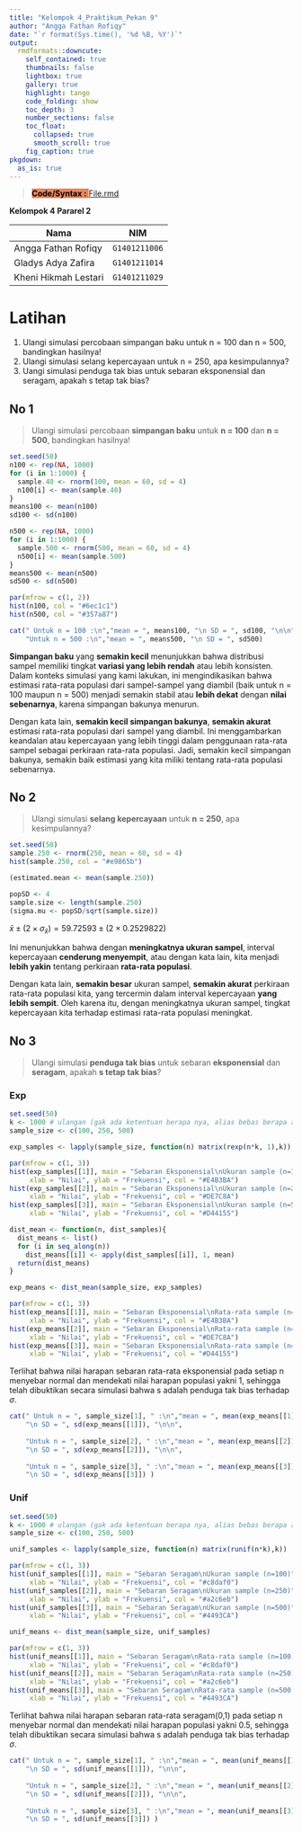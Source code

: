 ```yaml
---
title: "Kelompok 4_Praktikum_Pekan 9"
author: "Angga Fathan Rofiqy"
date: "`r format(Sys.time(), '%d %B, %Y')`"
output:
  rmdformats::downcute:
    self_contained: true
    thumbnails: false
    lightbox: true
    gallery: true
    highlight: tango
    code_folding: show
    toc_depth: 3
    number_sections: false
    toc_float:
      collapsed: true
      smooth_scroll: true
    fig_caption: true
pkgdown:
  as_is: true
---
```


> <mark style="background-color: #e9865b">**Code/Syntax :** </mark> [File.rmd](https://github.com/Zen-Rofiqy/STA1372-MRS/blob/main/Project/Kelompok%204_Praktikum_Pekan%209.Rmd)

**Kelompok 4 Pararel 2**

| Nama                 | NIM           |
|----------------------|---------------|
| Angga Fathan Rofiqy  | `G1401211006` |
| Gladys Adya Zafira   | `G1401211014` |
| Kheni Hikmah Lestari | `G1401211029` |

# Latihan

1.  Ulangi simulasi percobaan simpangan baku untuk n = 100 dan n = 500, bandingkan hasilnya!
2.  Ulangi simulasi selang kepercayaan untuk n = 250, apa kesimpulannya?
3.  Uangi simulasi penduga tak bias untuk sebaran eksponensial dan seragam, apakah s tetap tak bias?

## No 1

> Ulangi simulasi percobaan **simpangan baku** untuk **n = 100** dan **n = 500**, bandingkan hasilnya!

```r
set.seed(50)
n100 <- rep(NA, 1000)
for (i in 1:1000) {
  sample.40 <- rnorm(100, mean = 60, sd = 4)
  n100[i] <- mean(sample.40)
}
means100 <- mean(n100)
sd100 <- sd(n100)

n500 <- rep(NA, 1000)
for (i in 1:1000) {
  sample.500 <- rnorm(500, mean = 60, sd = 4)
  n500[i] <- mean(sample.500)
}
means500 <- mean(n500)
sd500 <- sd(n500)

par(mfrow = c(1, 2))
hist(n100, col = "#6ec1c1")
hist(n500, col = "#357a87")
```

```r
cat(" Untuk n = 100 :\n","mean = ", means100, "\n SD = ", sd100, "\n\n", 
    "Untuk n = 500 :\n","mean = ", means500, "\n SD = ", sd500)
```

**Simpangan baku** yang **semakin kecil** menunjukkan bahwa distribusi sampel memiliki tingkat **variasi yang lebih rendah** atau lebih konsisten. Dalam konteks simulasi yang kami lakukan, ini mengindikasikan bahwa estimasi rata-rata populasi dari sampel-sampel yang diambil (baik untuk n = 100 maupun n = 500) menjadi semakin stabil atau **lebih dekat** dengan **nilai sebenarnya**, karena simpangan bakunya menurun.

Dengan kata lain, **semakin kecil simpangan bakunya**, **semakin akurat** estimasi rata-rata populasi dari sampel yang diambil. Ini menggambarkan keandalan atau kepercayaan yang lebih tinggi dalam penggunaan rata-rata sampel sebagai perkiraan rata-rata populasi. Jadi, semakin kecil simpangan bakunya, semakin baik estimasi yang kita miliki tentang rata-rata populasi sebenarnya.

## No 2

> Ulangi simulasi **selang kepercayaan** untuk **n = 250**, apa kesimpulannya?

```r
set.seed(50)
sample.250 <- rnorm(250, mean = 60, sd = 4)
hist(sample.250, col = "#e9865b")
```

```r
(estimated.mean <- mean(sample.250))
```

```r
popSD <- 4
sample.size <- length(sample.250)
(sigma.mu <- popSD/sqrt(sample.size))
```

$\bar x \pm (2 \times \sigma_\bar x) = 59.72593 \pm (2 \times 0.2529822)$

Ini menunjukkan bahwa dengan **meningkatnya ukuran sampel**, interval kepercayaan **cenderung menyempit**, atau dengan kata lain, kita menjadi **lebih yakin** tentang perkiraan **rata-rata populasi**.

Dengan kata lain, **semakin besar** ukuran sampel, **semakin akurat** perkiraan rata-rata populasi kita, yang tercermin dalam interval kepercayaan **yang lebih sempit**. Oleh karena itu, dengan meningkatnya ukuran sampel, tingkat kepercayaan kita terhadap estimasi rata-rata populasi meningkat.

## No 3

> Ulangi simulasi **penduga tak bias** untuk sebaran **eksponensial** dan **seragam**, apakah **s tetap tak bias**?

### Exp

```r
set.seed(50)
k <- 1000 # ulangan (gak ada ketentuan berapa nya, alias bebas berapa aja)
sample_size <- c(100, 250, 500)

exp_samples <- lapply(sample_size, function(n) matrix(rexp(n*k, 1),k))

par(mfrow = c(1, 3))
hist(exp_samples[[1]], main = "Sebaran Eksponensial\nUkuran sample (n=100)", 
     xlab = "Nilai", ylab = "Frekuensi", col = "#E4B3BA")
hist(exp_samples[[2]], main = "Sebaran Eksponensial\nUkuran sample (n=250)", 
     xlab = "Nilai", ylab = "Frekuensi", col = "#DE7C8A")
hist(exp_samples[[3]], main = "Sebaran Eksponensial\nUkuran sample (n=500)", 
     xlab = "Nilai", ylab = "Frekuensi", col = "#D44155")
```

```r
dist_mean <- function(n, dist_samples){
  dist_means <- list()
  for (i in seq_along(n)) 
    dist_means[[i]] <- apply(dist_samples[[i]], 1, mean)
  return(dist_means)
}

exp_means <- dist_mean(sample_size, exp_samples)

par(mfrow = c(1, 3))
hist(exp_means[[1]], main = "Sebaran Eksponensial\nRata-rata sample (n=100)", 
     xlab = "Nilai", ylab = "Frekuensi", col = "#E4B3BA")
hist(exp_means[[2]], main = "Sebaran Eksponensial\nRata-rata sample (n=250)", 
     xlab = "Nilai", ylab = "Frekuensi", col = "#DE7C8A")
hist(exp_means[[3]], main = "Sebaran Eksponensial\nRata-rata sample (n=500)", 
     xlab = "Nilai", ylab = "Frekuensi", col = "#D44155")
```

Terlihat bahwa nilai harapan sebaran rata-rata eksponensial pada setiap n menyebar normal dan mendekati nilai harapan populasi yakni 1, sehingga telah dibuktikan secara simulasi bahwa s adalah penduga tak bias terhadap $\sigma$.

```r
cat(" Untuk n = ", sample_size[1], " :\n","mean = ", mean(exp_means[[1]]), 
    "\n SD = ", sd(exp_means[[1]]), "\n\n", 
    
    "Untuk n = ", sample_size[2], " :\n","mean = ", mean(exp_means[[2]]), 
    "\n SD = ", sd(exp_means[[2]]), "\n\n", 
    
    "Untuk n = ", sample_size[3], " :\n","mean = ", mean(exp_means[[3]]), 
    "\n SD = ", sd(exp_means[[3]]) )
```

### Unif

```r
set.seed(50)
k <- 1000 # ulangan (gak ada ketentuan berapa nya, alias bebas berapa aja)
sample_size <- c(100, 250, 500)

unif_samples <- lapply(sample_size, function(n) matrix(runif(n*k),k))

par(mfrow = c(1, 3))
hist(unif_samples[[1]], main = "Sebaran Seragam\nUkuran sample (n=100)", 
     xlab = "Nilai", ylab = "Frekuensi", col = "#c8daf0")
hist(unif_samples[[2]], main = "Sebaran Seragam\nUkuran sample (n=250)", 
     xlab = "Nilai", ylab = "Frekuensi", col = "#a2c6eb")
hist(unif_samples[[3]], main = "Sebaran Seragam\nUkuran sample (n=500)", 
     xlab = "Nilai", ylab = "Frekuensi", col = "#4493CA")
```

```r
unif_means <- dist_mean(sample_size, unif_samples)

par(mfrow = c(1, 3))
hist(unif_means[[1]], main = "Sebaran Seragam\nRata-rata sample (n=100)", 
     xlab = "Nilai", ylab = "Frekuensi", col = "#c8daf0")
hist(unif_means[[2]], main = "Sebaran Seragam\nRata-rata sample (n=250)", 
     xlab = "Nilai", ylab = "Frekuensi", col = "#a2c6eb")
hist(unif_means[[3]], main = "Sebaran Seragam\nRata-rata sample (n=500)", 
     xlab = "Nilai", ylab = "Frekuensi", col = "#4493CA")
```

Terlihat bahwa nilai harapan sebaran rata-rata seragam(0,1) pada setiap n menyebar normal dan mendekati nilai harapan populasi yakni 0.5, sehingga telah dibuktikan secara simulasi bahwa s adalah penduga tak bias terhadap $\sigma$.

```r
cat(" Untuk n = ", sample_size[1], " :\n","mean = ", mean(unif_means[[1]]), 
    "\n SD = ", sd(unif_means[[1]]), "\n\n", 
    
    "Untuk n = ", sample_size[2], " :\n","mean = ", mean(unif_means[[2]]), 
    "\n SD = ", sd(unif_means[[2]]), "\n\n", 
    
    "Untuk n = ", sample_size[3], " :\n","mean = ", mean(unif_means[[3]]), 
    "\n SD = ", sd(unif_means[[3]]) )
```
